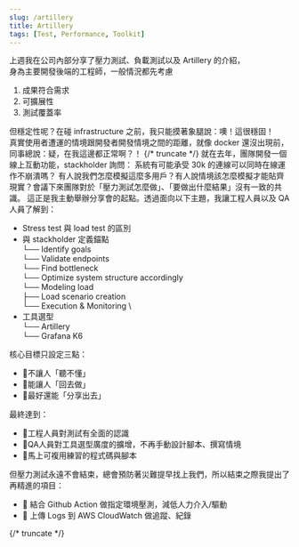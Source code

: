 ```yaml
---
slug: /artillery
title: Artillery
tags: [Test, Performance, Toolkit]
---
```

上週我在公司內部分享了壓力測試、負載測試以及 Artillery 的介紹，\
身為主要開發後端的工程師，一般情況都先考慮
1. 成果符合需求
2. 可擴展性
3. 測試覆蓋率

但穩定性呢？在碰 infrastructure 之前，我只能摸著象腿說：噢！這很穩固！ \
真實使用者遭運的情境跟開發者開發情境之間的距離，就像 docker 還沒出現前，\
同事總說：疑，在我這邊都正常啊？！
{/* truncate */}
就在去年，團隊開發一個線上互動功能，stackholder 詢問： 系統有可能承受 30k 的連線可以同時在線運作不崩潰嗎？
有人說我們怎麼模擬這麼多用戶？有人說情境該怎麼模擬才能貼齊現實？會議下來團隊對於「壓力測試怎麼做」、「要做出什麼結果」沒有一致的共識。
這正是我主動舉辦分享會的起點。透過面向以下主題，我讓工程人員以及 QA 人員了解到：

-  Stress test 與 load test 的區別
-  與 stackholder 定義錨點 \
└── Identify goals \
└── Validate endpoints \
└── Find bottleneck \
└── Optimize system structure accordingly \
    └── Modeling load \
    ├── Load scenario creation \
    └── Execution & Monitoring \
-  工具選型 \
	└── Artillery \
	└── Grafana K6 

核心目標只設定三點：
- 🎯不讓人「聽不懂」
- 🎯能讓人「回去做」
- 🎯最好還能「分享出去」

最終達到：
- 🌟工程人員對測試有全面的認識
- 🌟QA人員對工具選型廣度的擴增，不再手動設計腳本、撰寫情境
- 🌟馬上可複用練習的程式碼與腳本

但壓力測試永遠不會結束，總會預防著災難提早找上我們，所以結束之際我提出了再精進的項目：
- 🚀 結合 Github Action 做指定環境壓測，減低人力介入/驅動
- 🚀 上傳 Logs 到 AWS CloudWatch 做追蹤、紀錄


{/* truncate */}

